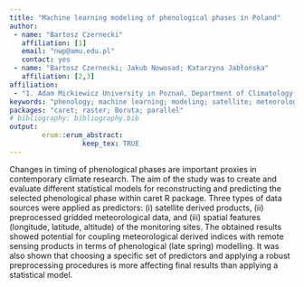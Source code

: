 ```yaml
---
title: "Machine learning modeling of phenological phases in Poland"
author:
 - name: "Bartosz Czernecki"
   affiliation: [1]
   email: "nwp@amu.edu.pl"
   contact: yes
 - name: "Bartosz Czernecki; Jakub Nowosad; Katarzyna Jabłońska"
   affiliation: [2,3]
affiliation:
 - "1. Adam Mickiewicz University in Poznań, Department of Climatology; 2. Adam Mickiewicz University, Department of Geoinformation; 3. Institute of Meteorology and Water Management - National Research Institute"
keywords: "phenology; machine learning; modeling; satellite; meteorology; climatology"
packages: "caret; raster; Boruta; parallel"
# bibliography: bibliography.bib
output:  
        erum::erum_abstract:
                  keep_tex: TRUE
---
```


Changes in timing of phenological phases are important proxies in
contemporary climate research. The aim of the study was to create and
evaluate different statistical models for reconstructing and predicting
the selected phenological phase within caret R package. Three types of
data sources were applied as predictors: (i) satellite derived products,
(ii) preprocessed gridded meteorological data, and (iii) spatial
features (longitude, latitude, altitude) of the monitoring sites. The
obtained results showed potential for coupling meteorological derived
indices with remote sensing products in terms of phenological (late
spring) modelling. It was also shown that choosing a specific set of
predictors and applying a robust preprocessing procedures is more
affecting final results than applying a statistical model.

<!--  -->
<!--  -->
<!--  -->
